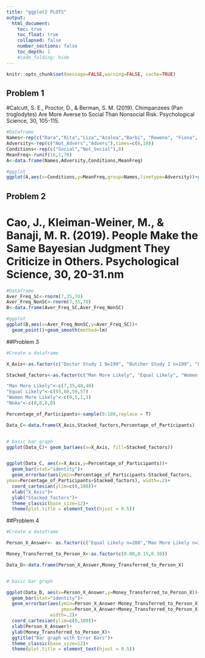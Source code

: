 ```yaml
---
title: "ggplot2 PLOTS"
output:
  html_document:
    toc: true
    toc_float: true
    collapsed: false
    number_sections: false
    toc_depth: 1
    #code_folding: hide
---
```


```r
knitr::opts_chunk$set(message=FALSE,warning=FALSE, cache=TRUE)
```

## Problem 1
#Calcutt, S. E., Proctor, D., & Berman, S. M. (2019). Chimpanzees (Pan troglodytes) Are More Averse to Social Than Nonsocial Risk. Psychological Science, 30, 105-115.


```r
#Dataframe
Names<-rep(c("Dara","Rita","Liza","Azalea","Barbi", "Rowena", "Fiona", "Katie"),each=2)
Adversity<-rep(c("Not_Advers","Advers"),times=c(6,10))
Conditions<-rep(c("Social","Not_Social"),8)
MeanFreq<-runif(16,1,70)
A<-data.frame(Names,Adversity,Conditions,MeanFreq)

#ggplot
ggplot(A,aes(x=Conditions,y=MeanFreq,group=Names,linetype=Adversity))+geom_line()+geom_text(label=Names)+theme_classic()

```

## Problem 2
# Cao, J., Kleiman-Weiner, M., & Banaji, M. R. (2019). People Make the Same Bayesian Judgment They Criticize in Others. Psychological Science, 30, 20-31.nm


```r
#Dataframe
Aver_Freq_SC<-rnorm(7,35,70)
Aver_Freq_NonSC<-rnorm(7,35,70)
B<-data.frame(Aver_Freq_SC,Aver_Freq_NonSC)

#ggplot
ggplot(B,aes(x=Aver_Freq_NonSC,y=Aver_Freq_SC))+
  geom_point()+geom_smooth(method=lm)
```

##Problem 3
```r
#Create a dataframe

X_Axis<-as.factor(c("Doctor Study 1 N=199", "Butcher Study 2 n=199", "Firefighter Study 2 n=200", "Construction Worker Study 2 n=2"))

Stacked_factors<-as.factor(c("Man More Likely", "Equal Likely", "Women More Likely", "NnAa"))

"Man More Likely"<-c(7,35,40,40)
"Equal Likely"<-c(93,60,59,57)
"Women More Likely"<-c(0,5,1,3)
"NnAa"<-c(0,0,0,0)

Percentage_of_Participants<-sample(0:100,replace = T)

Data_C<-data.frame(X_Axis,Stacked_factors,Percentage_of_Participants)


# basic bar graph
ggplot(Data_C)+ geom_bar(aes(x=X_Axis, fill=Stacked_factors))


ggplot(Data_C, aes(x=X_Axis,y=Percentage_of_Participants))+
  geom_bar(stat="identity")+
  geom_errorbar(aes(ymin=Percentage_of_Participants-Stacked_factors,
ymax=Percentage_of_Participants+Stacked_factors), width=.2)+
  coord_cartesian(ylim=c(0,100))+
  xlab("X_Axis")+
  ylab("Stacked_factors")+
  theme_classic(base_size=12)+
  theme(plot.title = element_text(hjust = 0.5))

```

##Problem 4

```r
#Create a dataframe

Person_X_Answer<- as.factor(c("Equal Likely n=200","Man More Likely n=202", "NaNa"))

Money_Transferred_to_Person_X<-as.factor(c(0.00,0.15,0.30))

Data_D<-data.frame(Person_X_Answer,Money_Transferred_to_Person_X)


# basic bar graph

ggplot(Data_D, aes(x=Person_X_Answer,y=Money_Transferred_to_Person_X))+
  geom_bar(stat="identity")+
  geom_errorbar(aes(ymin=Person_X_Answer-Money_Transferred_to_Person_X,
                    ymax=Person_X_Answer+Money_Transferred_to_Person_X),
                width=.2)+
  coord_cartesian(ylim=c(0,100))+
  xlab(Person_X_Answer)+
  ylab(Money_Transferred_to_Person_X)+
  ggtitle("Bar graph with Error Bars")+
  theme_classic(base_size=12)+
  theme(plot.title = element_text(hjust = 0.5))

```







